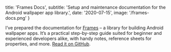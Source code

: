 
  title: 'Frames Docs',
  subtitle:
    'Setup and maintenance documentation for the Android wallpaper app library.',
  date: '2020-07-15',
  image: '/frames-docs.png'
}


<MarkdownContainer>
  <PostImage src='/frames-docs.png' cover />
</MarkdownContainer>

<MarkdownContainer narrow>

I’ve prepared the documentation for
[Frames](https://github.com/jahirfiquitiva/Frames) – a library for building
Android wallpaper apps. It’s a practical step-by-step guide suited for
beginner and experienced developers alike, with handy notes, reference sheets
for properties, and more. [Read it on
GitHub](https://github.com/jahirfiquitiva/Frames/wiki).

</MarkdownContainer>
